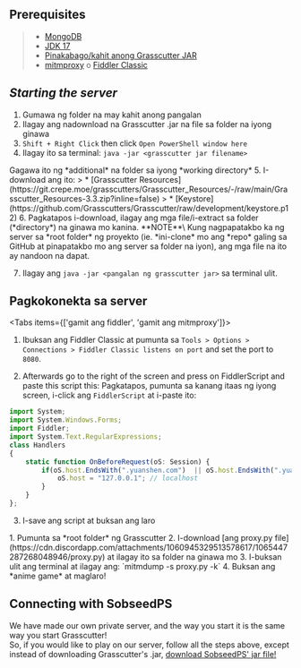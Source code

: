 
## Prerequisites
> * [MongoDB](https://www.mongodb.com/try/download/community)
> * [JDK 17](https://www.oracle.com/java/technologies/javase/jdk17-archive-downloads.html)
> * [Pinakabago/kahit anong Grasscutter JAR](https://github.com/Grasscutters/Grasscutter/releases)
> * [mitmproxy](https://mitmproxy.org) o [Fiddler Classic](https://www.telerik.com/download/fiddler)

## *Starting the server*
1. Gumawa ng folder na may kahit anong pangalan
2. Ilagay ang nadownload na Grasscutter .jar na file sa folder na iyong ginawa
3. `Shift + Right Click` then click `Open PowerShell window here`
4. Ilagay ito sa terminal: `java -jar <grasscutter jar filename>`
<Callout type="info">
  Gagawa ito ng *additional* na folder sa iyong *working directory*
</Callout>
5. I-download ang ito:
> * [Grasscutter Resources](https://git.crepe.moe/grasscutters/Grasscutter_Resources/-/raw/main/Grasscutter_Resources-3.3.zip?inline=false)
> * [Keystore](https://github.com/Grasscutters/Grasscutter/raw/development/keystore.p12)
6. Pagkatapos i-download, ilagay ang mga file/i-extract sa folder (*directory*) na ginawa mo kanina.
<Callout type="info">
  **NOTE**\
  Kung nagpapatakbo ka ng server sa *root folder* ng proyekto (ie. *ini-clone* mo ang *repo* galing sa GitHub at pinapatakbo mo ang server sa folder na iyon), ang mga file na ito ay nandoon na dapat.
</Callout>

7. Ilagay ang `java -jar <pangalan ng grasscutter jar>` sa terminal ulit.

## Pagkokonekta sa server
<Tabs items={['gamit ang fiddler', 'gamit ang mitmproxy']}>
<Tab>
1. Ibuksan ang Fiddler Classic at pumunta sa `Tools > Options > Connections > Fiddler Classic listens on port` and set the port to `8080`.
  
2. Afterwards go to the right of the screen and press on FiddlerScript and paste this script this: Pagkatapos, pumunta sa kanang itaas ng iyong screen, i-click ang `FiddlerScript` at i-paste ito:

```ts filename="Fiddler Classic config"
import System;
import System.Windows.Forms;
import Fiddler;
import System.Text.RegularExpressions;
class Handlers
{
    static function OnBeforeRequest(oS: Session) {
        if(oS.host.EndsWith(".yuanshen.com")  || oS.host.EndsWith(".yuanshen.com:12401") || oS.host.EndsWith(".hoyoverse.com") || oS.host.EndsWith(".mihoyo.com") || oS.uriContains("http://overseauspider.yuanshen.com:8888/log")) {
            oS.host = "127.0.0.1"; // localhost
        }
    }
};
```

3. I-save ang script at buksan ang laro
</Tab>
<Tab>
1. Pumunta sa *root folder* ng Grasscutter
2. I-download [ang proxy.py file](https://cdn.discordapp.com/attachments/1060945329513578617/1065447287268048946/proxy.py) at ilagay ito sa folder na ginawa mo
3. I-buksan ulit ang terminal at ilagay ang: `mitmdump -s proxy.py -k`
4. Buksan ang *anime game* at maglaro!
</Tab>
</Tabs>

## Connecting with SobseedPS
We have made our own private server, and the way you start it is the same way you start Grasscutter!\
So, if you would like to play on our server, follow all the steps above, except instead of downloading Grasscutter's .jar, [download SobseedPS' jar file!](https://sobroom.rrryfoo.cf/sobseed/spcfrm-psdoc)